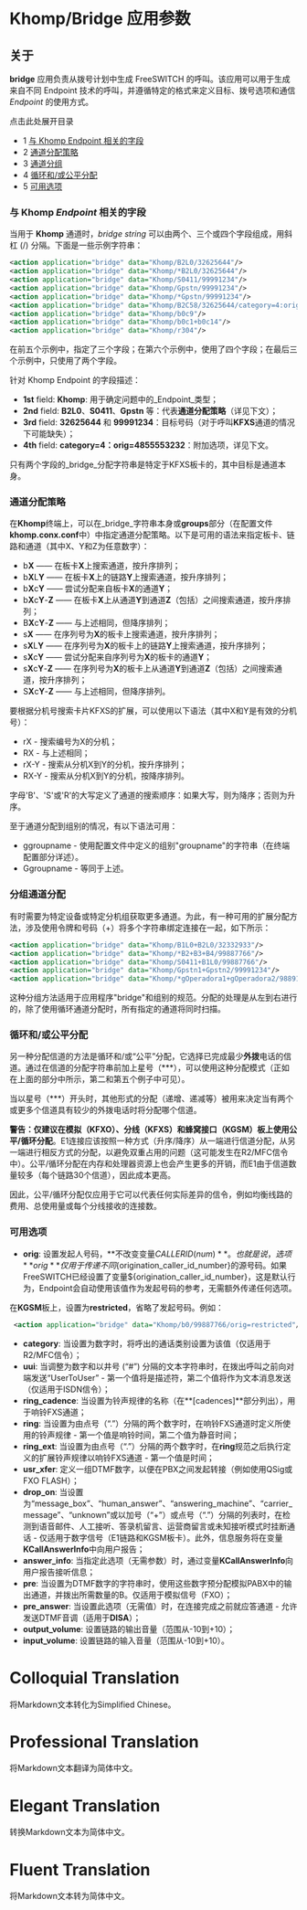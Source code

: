 # Khomp/Bridge 应用参数

## 关于

**bridge** 应用负责从拨号计划中生成 FreeSWITCH 的呼叫。该应用可以用于生成来自不同 Endpoint 技术的呼叫，并遵循特定的格式来定义目标、拨号选项和通信 _Endpoint_ 的使用方式。

点击此处展开目录

* 1 [与 Khomp Endpoint 相关的字段](#与-khomp-_Endpoint_-相关的字段)
* 2 [通道分配策略](#通道分配策略)
* 3 [通道分组](#通道分组)
* 4 [循环和/或公平分配](#循环和/或-_fair_-分配)
* 5 [可用选项](#-freeswitch--khompbridge-应用参数-)

### 与 Khomp _Endpoint_ 相关的字段

当用于 **Khomp** 通道时，_bridge_ _string_ 可以由两个、三个或四个字段组成，用斜杠 (/) 分隔。下面是一些示例字符串：

```xml
<action application="bridge" data="Khomp/B2L0/32625644"/>
<action application="bridge" data="Khomp/*B2L0/32625644"/>
<action application="bridge" data="Khomp/S0411/99991234"/>
<action application="bridge" data="Khomp/Gpstn/99991234"/>
<action application="bridge" data="Khomp/*Gpstn/99991234"/>
<action application="bridge" data="Khomp/B2C58/32625644/category=4:orig=4855553232"/>
<action application="bridge" data="Khomp/b0c9"/>
<action application="bridge" data="Khomp/b0c1+b0c14"/>
<action application="bridge" data="Khomp/r304"/>
```

在前五个示例中，指定了三个字段；在第六个示例中，使用了四个字段；在最后三个示例中，只使用了两个字段。

针对 Khomp Endpoint 的字段描述：

* **1st** field: **Khomp**: 用于确定问题中的_Endpoint_类型；
* **2nd** field: **B2L0**、**S0411**、**Gpstn** 等：代表**通道分配策略**（详见下文）；
* **3rd** field: **32625644** 和 **99991234**：目标号码（对于呼叫**KFXS**通道的情况下可能缺失）；
* **4th** field: **category=4：orig=4855553232**：附加选项，详见下文。

只有两个字段的_bridge_分配字符串是特定于KFXS板卡的，其中目标是通道本身。

### 通道分配策略

在**Khomp**终端上，可以在_bridge_字符串本身或**groups**部分（在配置文件**khomp.conx.conf**中）中指定通道分配策略。以下是可用的语法来指定板卡、链路和通道（其中X、Y和Z为任意数字）：

* b**X** —— 在板卡**X**上搜索通道，按升序排列；
* b**X**L**Y** —— 在板卡**X**上的链路**Y**上搜索通道，按升序排列；
* b**X**c**Y** —— 尝试分配来自板卡**X**的通道**Y**；
* b**X**c**Y**\-**Z** —— 在板卡**X**上从通道**Y**到通道**Z**（包括）之间搜索通道，按升序排列；
* B**X**c**Y**\-**Z** —— 与上述相同，但降序排列；
* s**X** —— 在序列号为**X**的板卡上搜索通道，按升序排列；
* s**X**L**Y** —— 在序列号为**X**的板卡上的链路**Y**上搜索通道，按升序排列；
* s**X**c**Y** —— 尝试分配来自序列号为**X**的板卡的通道**Y**；
* s**X**c**Y**\-**Z** —— 在序列号为**X**的板卡上从通道**Y**到通道**Z**（包括）之间搜索通道，按升序排列；
* S**X**c**Y**\-**Z** —— 与上述相同，但降序排列。

要根据分机号搜索卡片KFXS的扩展，可以使用以下语法（其中X和Y是有效的分机号）：

* rX - 搜索编号为X的分机；
* RX - 与上述相同；
* rX-Y - 搜索从分机X到Y的分机，按升序排列；
* RX-Y - 搜索从分机X到Y的分机，按降序排列。

字母'B'、'S'或'R'的大写定义了通道的搜索顺序：如果大写，则为降序；否则为升序。

至于通道分配到组别的情况，有以下语法可用：

* ggroupname - 使用配置文件中定义的组别"groupname"的字符串（在终端配置部分详述）。
* Ggroupname - 等同于上述。

### 分组通道分配

有时需要为特定设备或特定分机组获取更多通道。为此，有一种可用的扩展分配方法，涉及使用令牌和号码（+）将多个字符串绑定连接在一起，如下所示：

```xml
<action application="bridge" data="Khomp/B1L0+B2L0/32332933"/>
<action application="bridge" data="Khomp/*B2+B3+B4/99887766"/>
<action application="bridge" data="Khomp/S0411+B1L0/99887766"/>
<action application="bridge" data="Khomp/Gpstn1+Gpstn2/99991234"/>
<action application="bridge" data="Khomp/*gOperadora1+gOperadora2/98891234"/>
```

这种分组方法适用于应用程序"bridge"和组别的规范。分配的处理是从左到右进行的，除了使用循环通道分配时，所有指定的通道将同时扫描。

### 循环和/或公平分配

另一种分配信道的方法是循环和/或“公平”分配，它选择已完成最少**外拨**电话的信道。通过在信道的分配字符串前加上星号（***），可以使用这种分配模式（正如在上面的部分中所示，第二和第五个例子中可见）。

当以星号（***）开头时，其他形式的分配（递增、递减等）被用来决定当有两个或更多个信道具有较少的外拨电话时将分配哪个信道。

**警告：仅建议在模拟（KFXO）、分线（KFXS）和蜂窝接口（KGSM）板上使用公平/循环分配**。E1连接应该按照一种方式（升序/降序）从一端进行信道分配，从另一端进行相反方式的分配，以避免双重占用的问题（这可能发生在R2/MFC信令中）。公平/循环分配在内存和处理器资源上也会产生更多的开销，而E1由于信道数量较多（每个链路30个信道），因此成本更高。

因此，公平/循环分配仅应用于它可以代表任何实际差异的信令，例如均衡线路的费用、总使用量或每个分线接收的连接数。

### 可用选项

* **orig**: 设置发起人号码，**不改变变量${CALLERID(num)}**。也就是说，选项**orig**仅用于传递不同${origination\_caller\_id\_number}的源号码。如果FreeSWITCH已经设置了变量${origination\_caller\_id\_number}，这是默认行为，Endpoint会自动使用该值作为发起号码的参考，无需额外传递任何选项。

在**KGSM**板上，设置为**restricted**，省略了发起号码。例如：

```xml
 <action application="bridge" data="Khomp/b0/99887766/orig=restricted"/>
```

* **category**: 当设置为数字时，将呼出的通话类别设置为该值（仅适用于R2/MFC信令）；
* **uui**: 当调整为数字和以井号 (“#”) 分隔的文本字符串时，在拨出呼叫之前向对端发送“UserToUser” - 第一个值将是描述符，第二个值将作为文本消息发送（仅适用于ISDN信令）；
* **ring\_cadence**: 当设置为铃声规律的名称（在**\[cadences\]**部分列出），用于响铃FXS通道；
* **ring**: 当设置为由点号（“.”）分隔的两个数字时，在响铃FXS通道时定义所使用的铃声规律 - 第一个值是响铃时间，第二个值为静音时间；
* **ring\_ext**: 当设置为由点号（“.”）分隔的两个数字时，在**ring**规范之后执行定义的扩展铃声规律以响铃FXS通道 - 第一个值是时间；
* **usr\_xfer**: 定义一组DTMF数字，以便在PBX之间发起转接（例如使用QSig或FXO FLASH）；
* **drop\_on**: 当设置为“message\_box”、“human\_answer”、“answering\_machine”、“carrier\_message”、“unknown”或以加号（“+”）或点号（“.”）分隔的列表时，在检测到语音邮件、人工接听、答录机留言、运营商留言或未知接听模式时挂断通话 - 仅适用于数字信号（E1链路和KGSM板卡）。此外，信息服务将在变量**KCallAnswerInfo**中向用户报告；
* **answer\_info**: 当指定此选项（无需参数）时，通过变量**KCallAnswerInfo**向用户报告接听信息；
* **pre**: 当设置为DTMF数字的字符串时，使用这些数字预分配模拟PABX中的输出通道，并拨出所需数量的B。仅适用于模拟信号（FXO）；
* **pre\_answer**: 当设置此选项（无需值）时，在连接完成之前就应答通道 - 允许发送DTMF音调（适用于**DISA**）；
* **output\_volume**: 设置链路的输出音量（范围从-10到+10）；
* **input\_volume**: 设置链路的输入音量（范围从-10到+10）。

# Colloquial Translation

将Markdown文本转化为Simplified Chinese。





# Professional Translation

将Markdown文本翻译为简体中文。





# Elegant Translation

转换Markdown文本为简体中文。





# Fluent Translation

将Markdown文本转为简体中文。